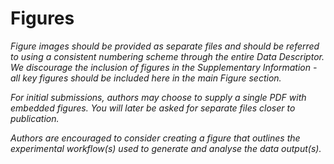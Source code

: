 # Figures

_Figure images should be provided as separate files and should be referred to using a consistent numbering scheme through the entire Data Descriptor. We discourage the inclusion of figures in the Supplementary Information - all key figures should be included here in the main Figure section._

_For initial submissions, authors may choose to supply a single PDF with embedded figures. You will later be asked for separate files closer to publication._

_Authors are encouraged to consider creating a figure that outlines the experimental workflow(s) used to generate and analyse the data output(s)._
